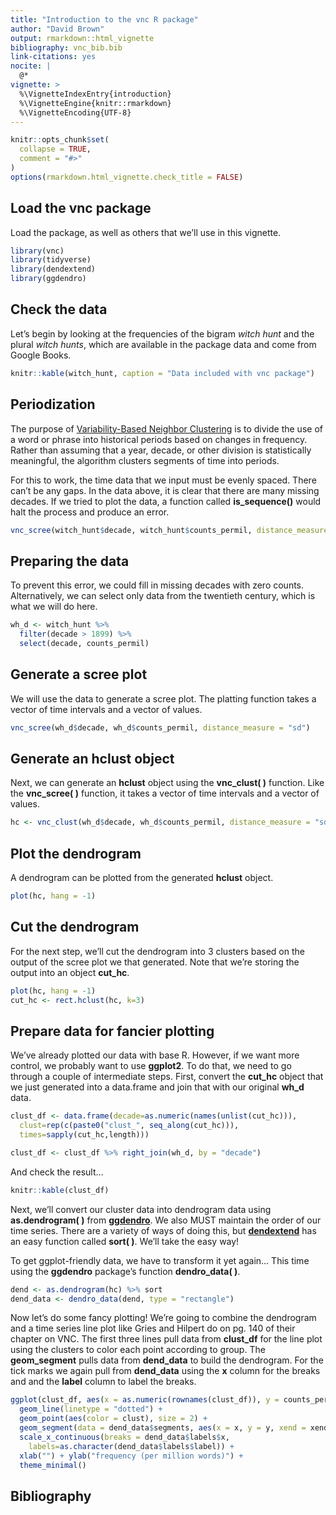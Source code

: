 ```yaml
---
title: "Introduction to the vnc R package"
author: "David Brown"
output: rmarkdown::html_vignette
bibliography: vnc_bib.bib
link-citations: yes
nocite: |
  @*
vignette: >
  %\VignetteIndexEntry{introduction}
  %\VignetteEngine{knitr::rmarkdown}
  %\VignetteEncoding{UTF-8}
---
```


```r
knitr::opts_chunk$set(
  collapse = TRUE,
  comment = "#>"
)
options(rmarkdown.html_vignette.check_title = FALSE)
```

## Load the vnc package

Load the package, as well as others that we'll use in this vignette.

```r
library(vnc)
library(tidyverse)
library(dendextend)
library(ggdendro)
```

## Check the data

Let's begin by looking at the frequencies of the bigram *witch hunt* and the plural *witch hunts*, which are available in the package data and come from Google Books.

```r
knitr::kable(witch_hunt, caption = "Data included with vnc package")
```

## Periodization

The purpose of [Variability-Based Neighbor Clustering](https://www.oxfordhandbooks.com/view/10.1093/oxfordhb/9780199922765.001.0001/oxfordhb-9780199922765-e-14) is to divide the use of a word or phrase into historical periods based on changes in frequency. Rather than assuming that a year, decade, or other division is statistically meaningful, the algorithm clusters segments of time into periods.

For this to work, the time data that we input must be evenly spaced. There can't be any gaps. In the data above, it is clear that there are many missing decades. If we tried to plot the data, a function called **is_sequence()** would halt the process and produce an error.

```r
vnc_scree(witch_hunt$decade, witch_hunt$counts_permil, distance_measure = "sd")
```

## Preparing the data

To prevent this error, we could fill in missing decades with zero counts. Alternatively, we can select only data from the twentieth century, which is what we will do here.

```r
wh_d <- witch_hunt %>%
  filter(decade > 1899) %>%
  select(decade, counts_permil)
```

## Generate a scree plot

We will use the data to generate a scree plot. The platting function takes a vector of time intervals and a vector of values.

```r
vnc_scree(wh_d$decade, wh_d$counts_permil, distance_measure = "sd")
```

## Generate an hclust object

Next, we can generate an **hclust** object using the **vnc_clust( )** function. Like the **vnc_scree( )** function, it takes a vector of time intervals and a vector of values.

```r
hc <- vnc_clust(wh_d$decade, wh_d$counts_permil, distance_measure = "sd")
```

## Plot the dendrogram

A dendrogram can be plotted from the generated **hclust** object.

```r
plot(hc, hang = -1)
```

## Cut the dendrogram

For the next step, we'll cut the dendrogram into 3 clusters based on the output of the scree plot we that generated. Note that we're storing the output into an object **cut_hc**.

```r
plot(hc, hang = -1)
cut_hc <- rect.hclust(hc, k=3)
```

## Prepare data for fancier plotting

We've already plotted our data with base R. However, if we want more control, we probably want to use **ggplot2**. To do that, we need to go through a couple of intermediate steps. First, convert the **cut_hc** object that we just generated into a data.frame and join that with our original **wh_d** data.

```r
clust_df <- data.frame(decade=as.numeric(names(unlist(cut_hc))),
  clust=rep(c(paste0("clust_", seq_along(cut_hc))),
  times=sapply(cut_hc,length)))

clust_df <- clust_df %>% right_join(wh_d, by = "decade")
```

And check the result...

```r
knitr::kable(clust_df)
```

Next, we'll convert our cluster data into dendrogram data using **as.dendrogram( )** from [**ggdendro**](https://cran.r-project.org/web/packages/ggdendro/vignettes/ggdendro.html). We also MUST maintain the order of our time series. There are a variety of ways of doing this, but [**dendextend**](https://cran.r-project.org/web/packages/dendextend/vignettes/dendextend.html) has an easy function called **sort( )**. We'll take the easy way!

To get ggplot-friendly data, we have to transform it yet again... This time using the **ggdendro** package's function **dendro_data( )**.

```r
dend <- as.dendrogram(hc) %>% sort
dend_data <- dendro_data(dend, type = "rectangle")
```

Now let's do some fancy plotting! We're going to combine the dendrogram and a time series line plot like Gries and Hilpert do on pg. 140 of their chapter on VNC. The first three lines pull data from **clust_df** for the line plot using the clusters to color each point according to group. The **geom_segment** pulls data from **dend_data** to build the dendrogram. For the tick marks we again pull from **dend_data** using the **x** column for the breaks and and the **label** column to label the breaks.

```r
ggplot(clust_df, aes(x = as.numeric(rownames(clust_df)), y = counts_permil)) +
  geom_line(linetype = "dotted") +
  geom_point(aes(color = clust), size = 2) +
  geom_segment(data = dend_data$segments, aes(x = x, y = y, xend = xend, yend = yend))+
  scale_x_continuous(breaks = dend_data$labels$x,
    labels=as.character(dend_data$labels$label)) +
  xlab("") + ylab("frequency (per million words)") +
  theme_minimal()
```

## Bibliography
